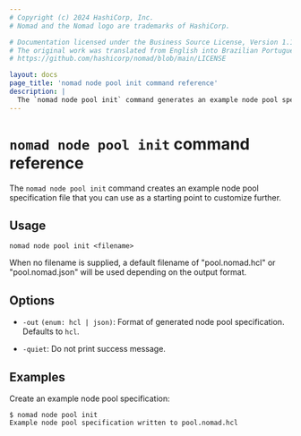 ```yaml
---
# Copyright (c) 2024 HashiCorp, Inc.
# Nomad and the Nomad logo are trademarks of HashiCorp.

# Documentation licensed under the Business Source License, Version 1.1.
# The original work was translated from English into Brazilian Portuguese.
# https://github.com/hashicorp/nomad/blob/main/LICENSE

layout: docs
page_title: 'nomad node pool init command reference'
description: |
  The `nomad node pool init` command generates an example node pool specification.
---
```


# `nomad node pool init` command reference

The `nomad node pool init` command creates an example node pool specification
file that you can use as a starting point to customize further.

## Usage

```plaintext
nomad node pool init <filename>
```

When no filename is supplied, a default filename of "pool.nomad.hcl" or
"pool.nomad.json" will be used depending on the output format.

## Options

- `-out` `(enum: hcl | json)`: Format of generated node pool
  specification. Defaults to `hcl`.

- `-quiet`: Do not print success message.

## Examples

Create an example node pool specification:

```shell-session
$ nomad node pool init
Example node pool specification written to pool.nomad.hcl
```

